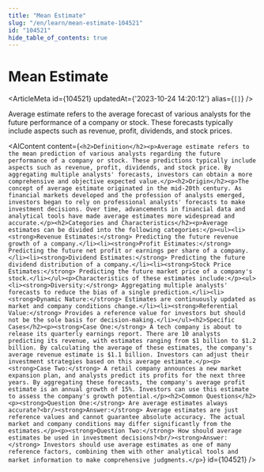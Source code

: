 ```yaml
---
title: "Mean Estimate"
slug: "/en/learn/mean-estimate-104521"
id: "104521"
hide_table_of_contents: true
---
```



# Mean Estimate

<ArticleMeta id={104521} updatedAt={'2023-10-24 14:20:12'} alias={`[]`} />
<div className='border-solid border-b border-t-0 my-4 border-[var(--ifm-color-gray-300)]' />

Average estimate refers to the average forecast of various analysts for the future performance of a company or stock. These forecasts typically include aspects such as revenue, profit, dividends, and stock prices.

<AIContent content={`<h2>Definition</h2><p>Average estimate refers to the mean prediction of various analysts regarding the future performance of a company or stock. These predictions typically include aspects such as revenue, profit, dividends, and stock price. By aggregating multiple analysts' forecasts, investors can obtain a more comprehensive and objective expected value.</p><h2>Origin</h2><p>The concept of average estimate originated in the mid-20th century. As financial markets developed and the profession of analysts emerged, investors began to rely on professional analysts' forecasts to make investment decisions. Over time, advancements in financial data and analytical tools have made average estimates more widespread and accurate.</p><h2>Categories and Characteristics</h2><p>Average estimates can be divided into the following categories:</p><ul><li><strong>Revenue Estimates:</strong> Predicting the future revenue growth of a company.</li><li><strong>Profit Estimates:</strong> Predicting the future net profit or earnings per share of a company.</li><li><strong>Dividend Estimates:</strong> Predicting the future dividend distribution of a company.</li><li><strong>Stock Price Estimates:</strong> Predicting the future market price of a company's stock.</li></ul><p>Characteristics of these estimates include:</p><ul><li><strong>Diversity:</strong> Aggregating multiple analysts' forecasts to reduce the bias of a single prediction.</li><li><strong>Dynamic Nature:</strong> Estimates are continuously updated as market and company conditions change.</li><li><strong>Referential Value:</strong> Provides a reference value for investors but should not be the sole basis for decision-making.</li></ul><h2>Specific Cases</h2><p><strong>Case One:</strong> A tech company is about to release its quarterly earnings report. There are 10 analysts predicting its revenue, with estimates ranging from $1 billion to $1.2 billion. By calculating the average of these estimates, the company's average revenue estimate is $1.1 billion. Investors can adjust their investment strategies based on this average estimate.</p><p><strong>Case Two:</strong> A retail company announces a new market expansion plan, and analysts predict its profits for the next three years. By aggregating these forecasts, the company's average profit estimate is an annual growth of 15%. Investors can use this estimate to assess the company's growth potential.</p><h2>Common Questions</h2><p><strong>Question One:</strong> Are average estimates always accurate?<br/><strong>Answer:</strong> Average estimates are just reference values and cannot guarantee absolute accuracy. The actual market and company conditions may differ significantly from the estimates.</p><p><strong>Question Two:</strong> How should average estimates be used in investment decisions?<br/><strong>Answer:</strong> Investors should use average estimates as one of many reference factors, combining them with other analytical tools and market information to make comprehensive judgments.</p>`} id={104521} />
